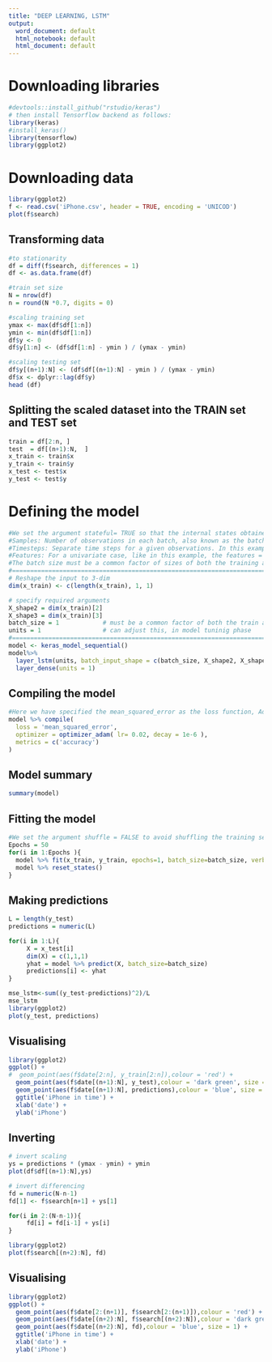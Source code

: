 ---
title: "DEEP LEARNING, LSTM"
output:
  word_document: default
  html_notebook: default
  html_document: default
---

# Downloading libraries
```{r}
#devtools::install_github("rstudio/keras")
# then install Tensorflow backend as follows:
library(keras)
#install_keras()
library(tensorflow)
library(ggplot2)
```

# Downloading data
```{r}
library(ggplot2)
f <- read.csv('iPhone.csv', header = TRUE, encoding = 'UNICOD')
plot(f$search)
```

## Transforming data 
```{r}
#to stationarity
df = diff(f$search, differences = 1)
df <- as.data.frame(df)

#train set size
N = nrow(df)
n = round(N *0.7, digits = 0)

#scaling training set
ymax <- max(df$df[1:n])
ymin <- min(df$df[1:n])
df$y <- 0
df$y[1:n] <- (df$df[1:n] - ymin ) / (ymax - ymin)

#scaling testing set
df$y[(n+1):N] <- (df$df[(n+1):N] - ymin ) / (ymax - ymin)
df$x <- dplyr::lag(df$y)
head (df)
```

## Splitting the scaled dataset into the TRAIN set and TEST set
```{r}
train = df[2:n, ]
test  = df[(n+1):N,  ]
x_train <- train$x
y_train <- train$y
x_test <- test$x
y_test <- test$y
```

# Defining the model
```{r}
#We set the argument stateful= TRUE so that the internal states obtained after processing a batch of samples are reused as initial states for the samples of the next batch. Since the network is stateful, we have to provide the input batch in 3-dimensional array of the form [samples, timesteps, features] from the current [samples, features], where:
#Samples: Number of observations in each batch, also known as the batch size.
#Timesteps: Separate time steps for a given observations. In this example the timesteps = 1
#Features: For a univariate case, like in this example, the features = 1
#The batch size must be a common factor of sizes of both the training and testing samples. 1 is always a sure bet.
#=======================================================================
# Reshape the input to 3-dim
dim(x_train) <- c(length(x_train), 1, 1)

# specify required arguments
X_shape2 = dim(x_train)[2]
X_shape3 = dim(x_train)[3]
batch_size = 1            # must be a common factor of both the train and test samples
units = 1                 # can adjust this, in model tuninig phase
#=======================================================================
model <- keras_model_sequential() 
model%>%
  layer_lstm(units, batch_input_shape = c(batch_size, X_shape2, X_shape3), stateful= TRUE)%>%
  layer_dense(units = 1)
```

## Compiling the model
```{r}
#Here we have specified the mean_squared_error as the loss function, Adaptive Monument Estimation (ADAM) as the optimization algorithm and learning rate and learning rate decay over each update. Finaly, we have used the accuracy as the metric to assess the model performance.
model %>% compile(
  loss = 'mean_squared_error',
  optimizer = optimizer_adam( lr= 0.02, decay = 1e-6 ),  
  metrics = c('accuracy')
)
```

## Model summary
```{r}
summary(model)
```

## Fitting the model
```{r results='hide'}
#We set the argument shuffle = FALSE to avoid shuffling the training set and maintain the dependencies between xi and xi+t. LSTM also requires resetting of the network state after each epoch. To achive this we run a loop over epochs where within each epoch we fit the model and reset the states via the argument reset_states().
Epochs = 50   
for(i in 1:Epochs ){
  model %>% fit(x_train, y_train, epochs=1, batch_size=batch_size, verbose=1, shuffle=FALSE)
  model %>% reset_states()
}
```

## Making predictions
```{r}
L = length(y_test)
predictions = numeric(L)

for(i in 1:L){
     X = x_test[i]
     dim(X) = c(1,1,1)
     yhat = model %>% predict(X, batch_size=batch_size)
     predictions[i] <- yhat
}

mse_lstm<-sum((y_test-predictions)^2)/L
mse_lstm
library(ggplot2)
plot(y_test, predictions)
```

## Visualising
```{r}
library(ggplot2)
ggplot() +
#  geom_point(aes(f$date[2:n], y_train[2:n]),colour = 'red') +
  geom_point(aes(f$date[(n+1):N], y_test),colour = 'dark green', size = 3) +
  geom_point(aes(f$date[(n+1):N], predictions),colour = 'blue', size = 1) +
  ggtitle('iPhone in time') +
  xlab('date') +
  ylab('iPhone')
```

## Inverting
```{r}
# invert scaling
ys = predictions * (ymax - ymin) + ymin
plot(df$df[(n+1):N],ys)

# invert differencing
fd = numeric(N-n-1)
fd[1] <- f$search[n+1] + ys[1]

for(i in 2:(N-n-1)){
     fd[i] = fd[i-1] + ys[i]
}

library(ggplot2)
plot(f$search[(n+2):N], fd)
```

## Visualising
```{r}
library(ggplot2)
ggplot() +
  geom_point(aes(f$date[2:(n+1)], f$search[2:(n+1)]),colour = 'red') +
  geom_point(aes(f$date[(n+2):N], f$search[(n+2):N]),colour = 'dark green', size = 3) +
  geom_point(aes(f$date[(n+2):N], fd),colour = 'blue', size = 1) +
  ggtitle('iPhone in time') +
  xlab('date') +
  ylab('iPhone')
```